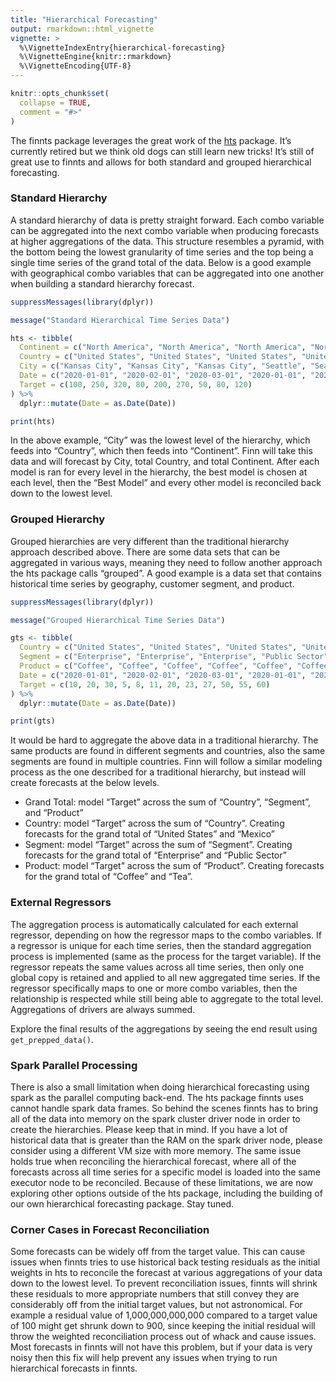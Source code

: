 ```yaml
---
title: "Hierarchical Forecasting"
output: rmarkdown::html_vignette
vignette: >
  %\VignetteIndexEntry{hierarchical-forecasting}
  %\VignetteEngine{knitr::rmarkdown}
  %\VignetteEncoding{UTF-8}
---
```


```r
knitr::opts_chunk$set(
  collapse = TRUE,
  comment = "#>"
)
```

The finnts package leverages the great work of the [hts](https://pkg.earo.me/hts/) package. It's currently retired but we think old dogs can still learn new tricks! It's still of great use to finnts and allows for both standard and grouped hierarchical forecasting.

### Standard Hierarchy

A standard hierarchy of data is pretty straight forward. Each combo variable can be aggregated into the next combo variable when producing forecasts at higher aggregations of the data. This structure resembles a pyramid, with the bottom being the lowest granularity of time series and the top being a single time series of the grand total of the data. Below is a good example with geographical combo variables that can be aggregated into one another when building a standard hierarchy forecast.

```r
suppressMessages(library(dplyr))

message("Standard Hierarchical Time Series Data")

hts <- tibble(
  Continent = c("North America", "North America", "North America", "North America", "North America", "North America", "North America", "North America", "North America"),
  Country = c("United States", "United States", "United States", "United States", "United States", "United States", "Mexico", "Mexico", "Mexico"), 
  City = c("Kansas City", "Kansas City", "Kansas City", "Seattle", "Seattle", "Seattle", "Mexico City", "Mexico City", "Mexico City"), 
  Date = c("2020-01-01", "2020-02-01", "2020-03-01", "2020-01-01", "2020-02-01", "2020-03-01", "2020-01-01", "2020-02-01", "2020-03-01"), 
  Target = c(100, 250, 320, 80, 200, 270, 50, 80, 120)
) %>%
  dplyr::mutate(Date = as.Date(Date))

print(hts)

```

In the above example, "City" was the lowest level of the hierarchy, which feeds into "Country", which then feeds into "Continent". Finn will take this data and will forecast by City, total Country, and total Continent. After each model is ran for every level in the hierarchy, the best model is chosen at each level, then the "Best Model" and every other model is reconciled back down to the lowest level.

### Grouped Hierarchy

Grouped hierarchies are very different than the traditional hierarchy approach described above. There are some data sets that can be aggregated in various ways, meaning they need to follow another approach the hts package calls "grouped". A good example is a data set that contains historical time series by geography, customer segment, and product.

```r
suppressMessages(library(dplyr))

message("Grouped Hierarchical Time Series Data")

gts <- tibble(
  Country = c("United States", "United States", "United States", "United States", "United States", "United States", "Mexico", "Mexico", "Mexico", "Mexico", "Mexico", "Mexico"), 
  Segment = c("Enterprise", "Enterprise", "Enterprise", "Public Sector", "Public Sector", "Public Sector", "Enterprise", "Enterprise", "Enterprise", "Enterprise", "Enterprise", "Enterprise"), 
  Product = c("Coffee", "Coffee", "Coffee", "Coffee", "Coffee", "Coffee", "Coffee", "Coffee", "Coffee", "Tea", "Tea", "Tea"), 
  Date = c("2020-01-01", "2020-02-01", "2020-03-01", "2020-01-01", "2020-02-01", "2020-03-01", "2020-01-01", "2020-02-01", "2020-03-01", "2020-01-01", "2020-02-01", "2020-03-01"), 
  Target = c(10, 20, 30, 5, 8, 11, 20, 23, 27, 50, 55, 60)
) %>%
  dplyr::mutate(Date = as.Date(Date))

print(gts)

```

It would be hard to aggregate the above data in a traditional hierarchy. The same products are found in different segments and countries, also the same segments are found in multiple countries. Finn will follow a similar modeling process as the one described for a traditional hierarchy, but instead will create forecasts at the below levels.

-   Grand Total: model "Target" across the sum of "Country", "Segment", and "Product"
-   Country: model "Target" across the sum of "Country". Creating forecasts for the grand total of "United States" and "Mexico"
-   Segment: model "Target" across the sum of "Segment". Creating forecasts for the grand total of "Enterprise" and "Public Sector"
-   Product: model "Target" across the sum of "Product". Creating forecasts for the grand total of "Coffee" and "Tea".

### External Regressors

The aggregation process is automatically calculated for each external regressor, depending on how the regressor maps to the combo variables. If a regressor is unique for each time series, then the standard aggregation process is implemented (same as the process for the target variable). If the regressor repeats the same values across all time series, then only one global copy is retained and applied to all new aggregated time series. If the regressor specifically maps to one or more combo variables, then the relationship is respected while still being able to aggregate to the total level. Aggregations of drivers are always summed. 

Explore the final results of the aggregations by seeing the end result using `get_prepped_data()`.

### Spark Parallel Processing

There is also a small limitation when doing hierarchical forecasting using spark as the parallel computing back-end. The hts package finnts uses cannot handle spark data frames. So behind the scenes finnts has to bring all of the data into memory on the spark cluster driver node in order to create the hierarchies. Please keep that in mind. If you have a lot of historical data that is greater than the RAM on the spark driver node, please consider using a different VM size with more memory. The same issue holds true when reconciling the hierarchical forecast, where all of the forecasts across all time series for a specific model is loaded into the same executor node to be reconciled. Because of these limitations, we are now exploring other options outside of the hts package, including the building of our own hierarchical forecasting package. Stay tuned.

### Corner Cases in Forecast Reconciliation

Some forecasts can be widely off from the target value. This can cause issues when finnts tries to use historical back testing residuals as the initial weights in hts to reconcile the forecast at various aggregations of your data down to the lowest level. To prevent reconciliation issues, finnts will shrink these residuals to more appropriate numbers that still convey they are considerably off from the initial target values, but not astronomical. For example a residual value of 1,000,000,000,000 compared to a target value of 100 might get shrunk down to 900, since keeping the initial residual will throw the weighted reconciliation process out of whack and cause issues. Most forecasts in finnts will not have this problem, but if your data is very noisy then this fix will help prevent any issues when trying to run hierarchical forecasts in finnts. 
